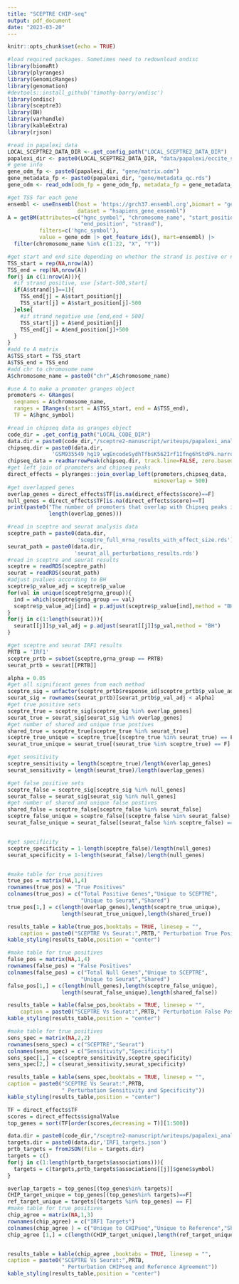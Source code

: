 ```yaml
---
title: "SCEPTRE CHIP-seq"
output: pdf_document
date: "2023-03-20"
---
```


```r
knitr::opts_chunk$set(echo = TRUE)
```

```r
#load required packages. Sometimes need to redownload ondisc
library(biomaRt)
library(plyranges)
library(GenomicRanges)
library(genomation)
#devtools::install_github('timothy-barry/ondisc')
library(ondisc) 
library(sceptre3)
library(BH)
library(varhandle)
library(kableExtra)
library(rjson)
```

```r
#read in papalexi data
LOCAL_SCEPTRE2_DATA_DIR <-.get_config_path("LOCAL_SCEPTRE2_DATA_DIR")
papalexi_dir <- paste0(LOCAL_SCEPTRE2_DATA_DIR, "data/papalexi/eccite_screen/")
# gene info
gene_odm_fp <- paste0(papalexi_dir, "gene/matrix.odm")
gene_metadata_fp <- paste0(papalexi_dir, "gene/metadata_qc.rds")
gene_odm <- read_odm(odm_fp = gene_odm_fp, metadata_fp = gene_metadata_fp)
```


```r
#get TSS for each gene 
ensembl <- useEnsembl(host = 'https://grch37.ensembl.org',biomart = "genes", 
                      dataset = "hsapiens_gene_ensembl")
A = getBM(attributes=c("hgnc_symbol", "chromosome_name", "start_position", 
                       "end_position", "strand"),
          filters=c('hgnc_symbol'),
          value = gene_odm |> get_feature_ids(), mart=ensembl) |>
  filter(chromosome_name %in% c(1:22, "X", "Y"))

```

```r
#get start and end site depending on whether the strand is postive or negative 
TSS_start = rep(NA,nrow(A))
TSS_end = rep(NA,nrow(A))
for(j in c(1:nrow(A))){
  #if strand positive, use [start-500,start]
  if(A$strand[j]==1){
    TSS_end[j] = A$start_position[j]
    TSS_start[j] = A$start_position[j]-500
  }else{
    #if strand negative use [end,end + 500]
    TSS_start[j] = A$end_position[j]
    TSS_end[j] = A$end_position[j]+500
  }
}
#add to A matrix 
A$TSS_start = TSS_start
A$TSS_end = TSS_end
#add chr to chromosome name 
A$chromosome_name = paste0("chr",A$chromosome_name)
```

```r
#use A to make a promoter granges object
promoters <- GRanges(
  seqnames = A$chromosome_name,
  ranges = IRanges(start = A$TSS_start, end = A$TSS_end),
  TF = A$hgnc_symbol)
```


```r
#read in chipseq data as granges object 
code_dir = .get_config_path("LOCAL_CODE_DIR")
data.dir = paste0(code_dir,"/sceptre2-manuscript/writeups/papalexi_analysis/")
chipseq.dir = paste0(data.dir,
              'GSM935549_hg19_wgEncodeSydhTfbsK562Irf1Ifng6hStdPk.narrowPeak')
chipseq_data = readNarrowPeak(chipseq.dir, track.line=FALSE, zero.based=TRUE)
#get left join of promoters and chipseq peaks
direct_effects = plyranges::join_overlap_left(promoters,chipseq_data,
                                              minoverlap = 500)
#get overlapped genes
overlap_genes = direct_effects$TF[is.na(direct_effects$score)==F]
null_genes = direct_effects$TF[is.na(direct_effects$score)==T]
print(paste0("The number of promoters that overlap with Chipseq peaks is ",
             length(overlap_genes)))
```

```r
#read in sceptre and seurat analysis data
sceptre_path = paste0(data.dir,
                      'sceptre_full_mrna_results_with_effect_size.rds')
seurat_path = paste0(data.dir,
                     'seurat_all_perturbations_results.rds')
#read in sceptre and seurat results
sceptre = readRDS(sceptre_path)
seurat = readRDS(seurat_path)
#adjust pvalues according to BH
sceptre$p_value_adj = sceptre$p_value
for(val in unique(sceptre$grna_group)){
  ind = which(sceptre$grna_group == val)
  sceptre$p_value_adj[ind] = p.adjust(sceptre$p_value[ind],method = "BH")
}
for(j in c(1:length(seurat))){
  seurat[[j]]$p_val_adj = p.adjust(seurat[[j]]$p_val,method = "BH")
}
```


```r
#get sceptre and seurat IRF1 results 
PRTB = 'IRF1'
sceptre_prtb = subset(sceptre,grna_group == PRTB)
seurat_prtb = seurat[[PRTB]]
```

```r
alpha = 0.05
#get all significant genes from each method
sceptre_sig = unfactor(sceptre_prtb$response_id[sceptre_prtb$p_value_adj < alpha])
seurat_sig = rownames(seurat_prtb)[seurat_prtb$p_val_adj < alpha]
#get true positive sets
sceptre_true = sceptre_sig[sceptre_sig %in% overlap_genes]
seurat_true = seurat_sig[seurat_sig %in% overlap_genes]
#get number of shared and unique true postives
shared_true = sceptre_true[sceptre_true %in% seurat_true]
sceptre_true_unique = sceptre_true[(sceptre_true %in% seurat_true) == F]
seurat_true_unique = seurat_true[(seurat_true %in% sceptre_true) == F]

#get sensitivity
sceptre_sensitivity = length(sceptre_true)/length(overlap_genes)
seurat_sensitivity = length(seurat_true)/length(overlap_genes)

#get false positive sets
sceptre_false = sceptre_sig[sceptre_sig %in% null_genes]
seurat_false = seurat_sig[seurat_sig %in% null_genes]
#get number of shared and unique false postives
shared_false = sceptre_false[sceptre_false %in% seurat_false]
sceptre_false_unique = sceptre_false[(sceptre_false %in% seurat_false) == F]
seurat_false_unique = seurat_false[(seurat_false %in% sceptre_false) == F]


#get specificity
sceptre_specificity = 1-length(sceptre_false)/length(null_genes)
seurat_specificity = 1-length(seurat_false)/length(null_genes)



```


```r
#make table for true positives
true_pos = matrix(NA,1,4)
rownames(true_pos) = "True Positives"
colnames(true_pos) = c("Total Positive Genes","Unique to SCEPTRE",
                       "Unique to Seurat","Shared")
true_pos[1,] = c(length(overlap_genes),length(sceptre_true_unique),
                 length(seurat_true_unique),length(shared_true))

results_table = kable(true_pos,booktabs = TRUE, linesep = "",
    caption = paste0("SCEPTRE Vs Seurat:",PRTB," Perturbation True Positives"))
kable_styling(results_table,position = "center")

```


```r
#make table for true positives
false_pos = matrix(NA,1,4)
rownames(false_pos) = "False Positives"
colnames(false_pos) = c("Total Null Genes","Unique to SCEPTRE",
                       "Unique to Seurat","Shared")
false_pos[1,] = c(length(null_genes),length(sceptre_false_unique),
                 length(seurat_false_unique),length(shared_false))

results_table = kable(false_pos,booktabs = TRUE, linesep = "",
    caption = paste0("SCEPTRE Vs Seurat:",PRTB," Perturbation False Positives"))
kable_styling(results_table,position = "center")

```


```r
#make table for true positives
sens_spec = matrix(NA,2,2)
rownames(sens_spec) = c("SCEPTRE","Seurat")
colnames(sens_spec) = c("Sensitivity","Specificity")
sens_spec[1,] = c(sceptre_sensitivity,sceptre_specificity)
sens_spec[2,] = c(seurat_sensitivity,seurat_specificity)

results_table = kable(sens_spec,booktabs = TRUE, linesep = "",
caption = paste0("SCEPTRE Vs Seurat:",PRTB,
                 " Perturbation Sensitivity and Specificity"))
kable_styling(results_table,position = "center")

```



```r
TF = direct_effects$TF
scores = direct_effects$signalValue
top_genes = sort(TF[order(scores,decreasing = T)][1:500])
```


```r
data.dir = paste0(code_dir,"/sceptre2-manuscript/writeups/papalexi_analysis/")
targets.dir = paste0(data.dir,'IRF1_targets.json')
prtb_targets = fromJSON(file = targets.dir)
targets = c()
for(j in c(1:length(prtb_targets$associations))){
  targets = c(targets,prtb_targets$associations[[j]]$gene$symbol)
}
```

```r
overlap_targets = top_genes[(top_genes%in% targets)]
CHIP_target_unique = top_genes[(top_genes%in% targets)==F]
ref_target_unique = targets[(targets %in% top_genes) == F]
#make table for true positives
chip_agree = matrix(NA,1,3)
rownames(chip_agree) = c("IRF1 Targets")
colnames(chip_agree ) = c("Unique to CHIPseq","Unique to Reference","Shared")
chip_agree [1,] = c(length(CHIP_target_unique),length(ref_target_unique),length(overlap_targets))


results_table = kable(chip_agree ,booktabs = TRUE, linesep = "",
caption = paste0("SCEPTRE Vs Seurat:",PRTB,
                 " Perturbation CHIPseq and Reference Agreement"))
kable_styling(results_table,position = "center")


```









